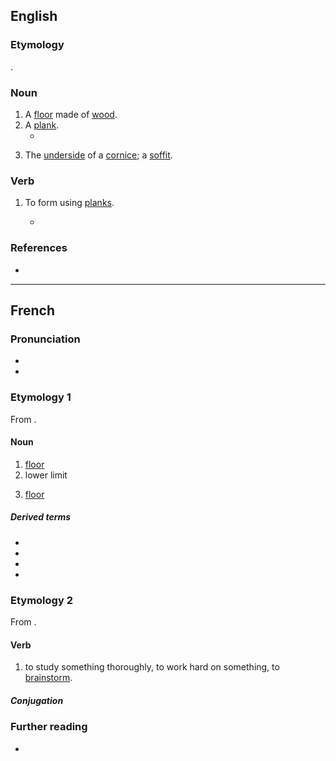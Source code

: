 ==English==

===Etymology===
{{etyl|fr|en}} {{m|fr|planche}}.

===Noun===
{{en-noun}}

# A [[floor]] made of [[wood]].
# A [[plank]].
#* {{RQ:Bacon Sylva Sylvarum|passage=Elm; [used] some for '''planchers'''}}
# {{lb|en|architecture}} The [[underside]] of a [[cornice]]; a [[soffit]].

===Verb===
{{en-verb}}

# {{lb|en|obsolete|transitive}} To form using [[plank]]s.
#* {{quote-book|en|1586|Conrad Heresbach|Foure Bookes of Husbandrie|passage=your stable be well paved with rounde stone, wel '''planchered''' and kept clean}}

===References===
* {{R:Webster 1913}}

----

==French==

===Pronunciation===
* {{fr-IPA}}
* {{audio|fr|Fr-plancher.ogg|audio (le plancher)}}

===Etymology 1===
From {{m|fr|planche}}.

====Noun====
{{fr-noun|m}}

# [[floor]]
# lower limit
# {{lb|fr|anatomy}} [[floor]]

=====Derived terms=====
* {{l|fr|débarrasser le plancher}}
* {{l|fr|mettre le pied au plancher}}
* {{l|fr|pied au plancher}}
* {{l|fr|plancher des vaches}}

===Etymology 2===
From {{m|fr|planche}}.

====Verb====
{{fr-verb}}

# {{lb|fr|intransitive}} to study something thoroughly, to work hard on something, to [[brainstorm]].
#: {{ux|fr|J'ai '''planché''' sur le sujet.|I have made extensive research on the topic.}}

=====Conjugation=====
{{fr-conj-auto}}

===Further reading===
* {{R:TLFi}}